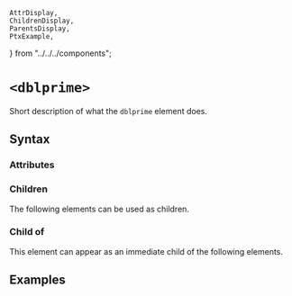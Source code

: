     AttrDisplay,
    ChildrenDisplay,
    ParentsDisplay,
    PtxExample,
} from "../../../components";

# `<dblprime>`

Short description of what the `dblprime` element does.

## Syntax

### Attributes

<AttrDisplay name="dblprime" />

### Children

The following elements can be used as children.

<ChildrenDisplay name="dblprime" />

### Child of

This element can appear as an immediate child of the following elements.

<ParentsDisplay name="dblprime" />

## Examples

    